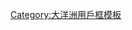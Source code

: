 {{Userbox
  |border-c = Yellow
  |border-s = 1
  |id-c     = #FFFFFF
  |id-s     = 12
  |id-fc    = #000000
  |info-c   = #99B3FF
  |info-s   = 8
  |info-fc  = blue
  |id       = [[File:New South Wales locator-MJC.png|55px]]
  |info     = 这个用户曾经居住'''[[悉尼]]'''。
  |usercategory = 澳洲维基人
  |nocat    = {{{nocat|}}}
}}<noinclude>
[[Category:大洋洲用戶框模板]]
</noinclude>